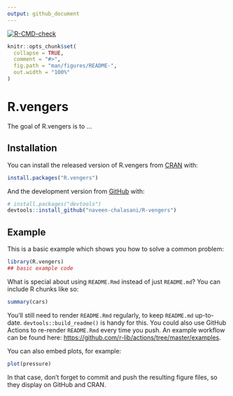 ```yaml
---
output: github_document
---
```

<!-- badges: start -->
[![R-CMD-check](https://github.com/naveen-chalasani/R-vengers/workflows/R-CMD-check/badge.svg)](https://github.com/naveen-chalasani/R-vengers/actions)
<!-- badges: end -->

<!-- README.md is generated from README.Rmd. Please edit that file -->

```r
knitr::opts_chunk$set(
  collapse = TRUE,
  comment = "#>",
  fig.path = "man/figures/README-",
  out.width = "100%"
)
```

# R.vengers

<!-- badges: start -->
<!-- badges: end -->

The goal of R.vengers is to ...

## Installation

You can install the released version of R.vengers from [CRAN](https://CRAN.R-project.org) with:

``` r
install.packages("R.vengers")
```

And the development version from [GitHub](https://github.com/) with:

``` r
# install.packages("devtools")
devtools::install_github("naveen-chalasani/R-vengers")
```
## Example

This is a basic example which shows you how to solve a common problem:

```r
library(R.vengers)
## basic example code
```

What is special about using `README.Rmd` instead of just `README.md`? You can include R chunks like so:

```r
summary(cars)
```

You'll still need to render `README.Rmd` regularly, to keep `README.md` up-to-date. `devtools::build_readme()` is handy for this. You could also use GitHub Actions to re-render `README.Rmd` every time you push. An example workflow can be found here: <https://github.com/r-lib/actions/tree/master/examples>.

You can also embed plots, for example:

```r
plot(pressure)
```

In that case, don't forget to commit and push the resulting figure files, so they display on GitHub and CRAN.
